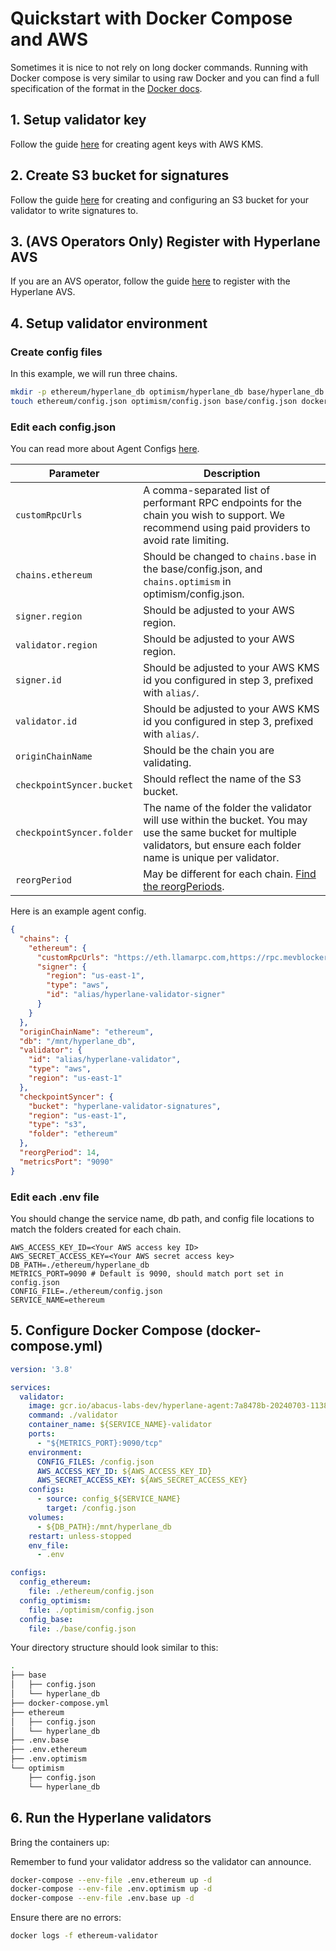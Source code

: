 # Quickstart with Docker Compose and AWS

Sometimes it is nice to not rely on long docker commands. Running with Docker compose is very similar to using raw Docker and you can find a full specification of the format in the [Docker docs](https://docs.Docker.com/compose/compose-file/).

## 1. Setup validator key

Follow the guide [here](set-up-agent-keys.mdx#2-aws-kms) for creating agent keys with AWS KMS.

## 2. Create S3 bucket for signatures

Follow the guide [here](./validators/validator-signatures-aws.mdx) for creating and configuring an S3 bucket for your validator to write signatures to.

## 3. (AVS Operators Only) Register with Hyperlane AVS

If you are an AVS operator, follow the guide [here](../guides/avs-operator-guide.mdx#4-register-your-operator) to register with the Hyperlane AVS.

## 4. Setup validator environment

### Create config files

In this example, we will run three chains.

```bash
mkdir -p ethereum/hyperlane_db optimism/hyperlane_db base/hyperlane_db && \
touch ethereum/config.json optimism/config.json base/config.json docker-compose.yml .env.ethereum .env.optimism .env.base
```

### Edit each config.json

You can read more about Agent Configs [here](./agent-config.mdx).

| Parameter                  | Description                                                                                                                                                                                                 |
|----------------------------|-------------------------------------------------------------------------------------------------------------------------------------------------------------------------------------------------------------|
| `customRpcUrls`            | A comma-separated list of performant RPC endpoints for the chain you wish to support. We recommend using paid providers to avoid rate limiting.                                                             |
| `chains.ethereum`          | Should be changed to `chains.base` in the base/config.json, and `chains.optimism` in optimism/config.json.                                                                                                   |
| `signer.region`            | Should be adjusted to your AWS region.                                                                                                                                                                       |
| `validator.region`         | Should be adjusted to your AWS region.                                                                                                                                                                       |
| `signer.id`                | Should be adjusted to your AWS KMS id you configured in step 3, prefixed with `alias/`.                                                                                                                      |
| `validator.id`             | Should be adjusted to your AWS KMS id you configured in step 3, prefixed with `alias/`.                                                                                                                      |
| `originChainName`          | Should be the chain you are validating.                                                                                                                                                                      |
| `checkpointSyncer.bucket`  | Should reflect the name of the S3 bucket.                                                                                                                                                                    |
| `checkpointSyncer.folder`  | The name of the folder the validator will use within the bucket. You may use the same bucket for multiple validators, but ensure each folder name is unique per validator.                                    |
| `reorgPeriod`              | May be different for each chain. [Find the reorgPeriods](https://github.com/hyperlane-xyz/hyperlane-registry/tree/main/chains).                                                                              |

Here is an example agent config.

```json
{
  "chains": {
    "ethereum": {
      "customRpcUrls": "https://eth.llamarpc.com,https://rpc.mevblocker.io",
      "signer": {
        "region": "us-east-1",
        "type": "aws",
        "id": "alias/hyperlane-validator-signer"
      }
    }
  },
  "originChainName": "ethereum",
  "db": "/mnt/hyperlane_db",
  "validator": {
    "id": "alias/hyperlane-validator",
    "type": "aws",
    "region": "us-east-1"
  },
  "checkpointSyncer": {
    "bucket": "hyperlane-validator-signatures",
    "region": "us-east-1",
    "type": "s3",
    "folder": "ethereum"
  },
  "reorgPeriod": 14,
  "metricsPort": "9090"
}
```

### Edit each .env file

You should change the service name, db path, and config file locations to match the folders created for each chain.

```
AWS_ACCESS_KEY_ID=<Your AWS access key ID>
AWS_SECRET_ACCESS_KEY=<Your AWS secret access key>
DB_PATH=./ethereum/hyperlane_db
METRICS_PORT=9090 # Default is 9090, should match port set in config.json
CONFIG_FILE=./ethereum/config.json
SERVICE_NAME=ethereum
```

## 5. Configure Docker Compose (docker-compose.yml)

```yaml
version: '3.8'

services:
  validator:
    image: gcr.io/abacus-labs-dev/hyperlane-agent:7a8478b-20240703-113821
    command: ./validator
    container_name: ${SERVICE_NAME}-validator
    ports:
      - "${METRICS_PORT}:9090/tcp"
    environment:
      CONFIG_FILES: /config.json
      AWS_ACCESS_KEY_ID: ${AWS_ACCESS_KEY_ID}
      AWS_SECRET_ACCESS_KEY: ${AWS_SECRET_ACCESS_KEY}
    configs:
      - source: config_${SERVICE_NAME}
        target: /config.json
    volumes:
      - ${DB_PATH}:/mnt/hyperlane_db
    restart: unless-stopped
    env_file:
      - .env

configs:
  config_ethereum:
    file: ./ethereum/config.json
  config_optimism:
    file: ./optimism/config.json
  config_base:
    file: ./base/config.json
```

Your directory structure should look similar to this:

```bash
.
├── base
│   ├── config.json
│   └── hyperlane_db
├── docker-compose.yml
├── ethereum
│   ├── config.json
│   └── hyperlane_db
├── .env.base
├── .env.ethereum
├── .env.optimism
└── optimism
    ├── config.json
    └── hyperlane_db
```

## 6. Run the Hyperlane validators

Bring the containers up:

Remember to fund your validator address so the validator can announce.

```bash
docker-compose --env-file .env.ethereum up -d
docker-compose --env-file .env.optimism up -d
docker-compose --env-file .env.base up -d
```

Ensure there are no errors:

```bash
docker logs -f ethereum-validator
```
